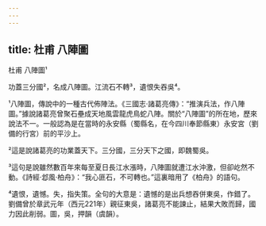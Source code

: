 ```yaml
---
---
---
```

title: 杜甫 八陣圖
---




杜甫 八陣圖¹

功蓋三分國²，名成八陣圖。江流石不轉³，遺恨失吞吳⁴。

¹八陣圖，傳說中的一種古代佈陣法。《三國志·諸葛亮傳》：“推演兵法，作八陣圖。”據說諸葛亮曾聚石壘成天地風雲龍虎鳥蛇八陣。關於“八陣圖”的所在地，歷來說法不一。一般認為是在當時的永安縣（蜀縣名，在今四川奉節縣東）永安宮（劉備的行宮）前的平沙上。

²這是說諸葛亮的功業蓋天下。三分國，三分天下之國，即魏蜀吳。

³這句是說雖然數百年來每至夏日長江水漲時，八陣圖就遭江水沖激，但卻屹然不動。《詩經·邶風·柏舟》：“我心匪石，不可轉也。”這裏暗用了《柏舟》的語句。

⁴遺恨，遺憾。失，指失策。全句的大意是：遺憾的是出兵想吞併東吳，作錯了。劉備曾於章武元年（西元221年）親征東吳，諸葛亮不能諫止，結果大敗而歸，國力因此削弱。圖，吳，押韻（虞韻）。